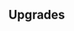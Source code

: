 {{Building
| name = Gold Mine (Established)
| image = N/A
| category = [[Established Production]]
| cycle = 1.50s
| capacity = 1000
| produce_per_cycle = 1 {{RessourceIcon|type=gold}}
| consume_per_cycle = N/A
| build_cost = 80 {{RessourceIcon|type=gold}}, 80 {{RessourceIcon|type=metal}}, 50 {{RessourceIcon|type=wood}}
| description = Produces gold.
}}

== Upgrades ==
{{Upgrade
| name = Gold Mine production
| description = Boosts production by 25%.
}}
{{Upgrade
| name = Rich veins
| description = 50% chance of receiving extra 2 {{RessourceIcon|type=gold}} with each production cycle.
}}